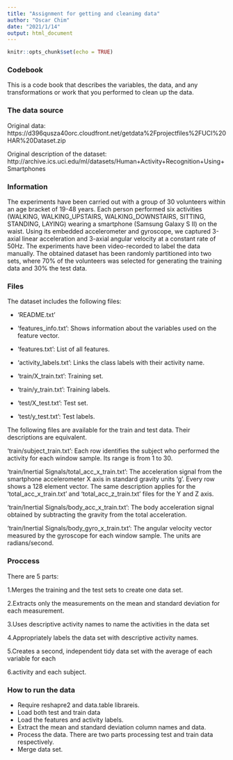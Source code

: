 ```yaml
---
title: "Assignment for getting and cleanimg data"
author: "Oscar Chim"
date: "2021/1/14"
output: html_document
---
```


```r
knitr::opts_chunk$set(echo = TRUE)
```

### Codebook

This is a code book that describes the variables, the data, and any transformations or work that you performed to clean up the data.

### The data source
Original data: https://d396qusza40orc.cloudfront.net/getdata%2Fprojectfiles%2FUCI%20HAR%20Dataset.zip

Original description of the dataset: http://archive.ics.uci.edu/ml/datasets/Human+Activity+Recognition+Using+Smartphones

### Information

The experiments have been carried out with a group of 30 volunteers within an age bracket of 19-48 years. Each person performed six activities (WALKING, WALKING_UPSTAIRS, WALKING_DOWNSTAIRS, SITTING, STANDING, LAYING) wearing a smartphone (Samsung Galaxy S II) on the waist. Using its embedded accelerometer and gyroscope, we captured 3-axial linear acceleration and 3-axial angular velocity at a constant rate of 50Hz. The experiments have been video-recorded to label the data manually. The obtained dataset has been randomly partitioned into two sets, where 70% of the volunteers was selected for generating the training data and 30% the test data. 

### Files

The dataset includes the following files:

* 'README.txt'

* 'features_info.txt': Shows information about the variables used on the feature vector.

* 'features.txt': List of all features.

* 'activity_labels.txt': Links the class labels with their activity name.

* 'train/X_train.txt': Training set.

* 'train/y_train.txt': Training labels.

* 'test/X_test.txt': Test set.

* 'test/y_test.txt': Test labels.

The following files are available for the train and test data. Their descriptions are equivalent.

'train/subject_train.txt': Each row identifies the subject who performed the activity for each window sample. Its range is from 1 to 30.

'train/Inertial Signals/total_acc_x_train.txt': The acceleration signal from the smartphone accelerometer X axis in standard gravity units 'g'. Every row shows a 128 element vector. The same description applies for the 'total_acc_x_train.txt' and 'total_acc_z_train.txt' files for the Y and Z axis.

'train/Inertial Signals/body_acc_x_train.txt': The body acceleration signal obtained by subtracting the gravity from the total acceleration.

'train/Inertial Signals/body_gyro_x_train.txt': The angular velocity vector measured by the gyroscope for each window sample. The units are radians/second.

### Proccess

There are 5 parts:

1.Merges the training and the test sets to create one data set.

2.Extracts only the measurements on the mean and standard deviation for each measurement.

3.Uses descriptive activity names to name the activities in the data set

4.Appropriately labels the data set with descriptive activity names.

5.Creates a second, independent tidy data set with the average of each variable for each 

6.activity and each subject.

### How to run the data

* Require reshapre2 and data.table librareis.
* Load both test and train data
* Load the features and activity labels.
* Extract the mean and standard deviation column names and data.
* Process the data. There are two parts processing test and train data respectively.
* Merge data set.
